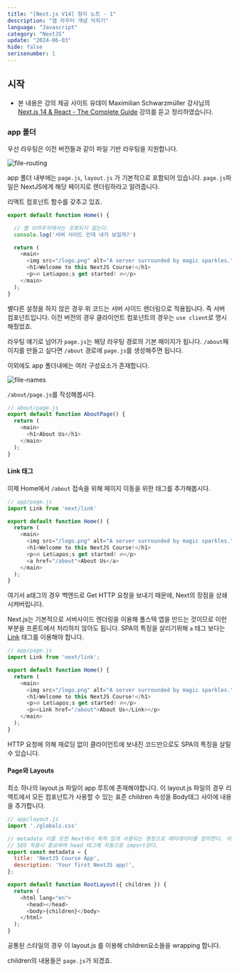 ```yaml
---
title: "[Next.js V14] 정리 노트 - 1"
description: "앱 라우터 개념 익히기"
language: "Javascript"
category: "NextJS"
update: "2024-06-03"
hide: false
serisenumber: 1
---
```


## 시작

- 본 내용은 강의 제공 사이트 유데미 Maximilian Schwarzmüller 강사님의 [Next.js 14 & React - The Complete Guide](https://www.udemy.com/course/nextjs-react-the-complete-guide/?couponCode=ST19MT60324) 강의를 듣고 정리하였습니다.

### app 폴더

우선 라우팅은 이전 버전들과 같이 파일 기반 라우팅을 지원합니다.

![file-routing](/snippets/next14/chap3/file-routing.png)

app 폴더 내부에는 `page.js`, `layout.js` 가 기본적으로 포함되어 있습니다. `page.js`파일은 NextJS에게 해당 페이지로 렌더링하라고 알려줍니다.

리액트 컴포넌트 함수를 갖추고 있죠.

```js
export default function Home() {

  // 웹 브라우저에서는 조회되지 않는다.
  console.log('서버 사이드 인데 내가 보일까?')

  return (
    <main>
      <img src="/logo.png" alt="A server surrounded by magic sparkles." />
      <h1>Welcome to this NextJS Course!</h1>
      <p>🔥 Let&apos;s get started! 🔥</p>
    </main>
  );
}
```

별다른 설정을 하지 않은 경우 위 코드는 서버 사이드 렌더링으로 적용됩니다. 즉 서버 컴포넌트입니다. 이전 버전의 경우 클라이언트 컴포넌트의 경우는 `use client`로 명시해줬었죠.

라우팅 얘기로 넘어가 `page.js`는 해당 라우팅 경로의 기본 페이지가 됩니다. `/about`페이지를 만들고 싶다면 `/about` 경로에 `page.js`를 생성해주면 됩니다.

이외에도 app 폴더내에는 여러 구성요소가 존재합니다.

![file-names](/snippets/next14/chap3/file-names.png)

`/about/page.js`를 작성해봅시다.

```js
// about/page.js
export default function AboutPage() {
  return (
    <main>
      <h1>About Us</h1>
    </main>
  );
}
```

#### Link 태그

이제 Home에서 `/about` 접속을 위해 페이지 이동을 위한 태그를 추가해봅시다.

```js
// app/page.js
import Link from 'next/link'

export default function Home() {
  return (
    <main>
      <img src="/logo.png" alt="A server surrounded by magic sparkles." />
      <h1>Welcome to this NextJS Course!</h1>
      <p>🔥 Let&apos;s get started! 🔥</p>
      <a href="/about">About Us</a>
    </main>
  );
}
```

여기서 a태그의 경우 백엔드로 Get HTTP 요청을 보내기 때문에, Next의 장점을 상쇄시켜버립니다.

Next.js는 기본적으로 서버사이드 렌더링을 이용해 풀스텍 앱을 만드는 것이므로 이런 부분을 프론트에서 처리하지 않아도 됩니다. SPA의 특징을 살리기위해 `a` 태그 보다는 [Link](https://nextjs.org/docs/pages/api-reference/components/link) 태그를 이용해야 합니다.

```js
// app/page.js
import Link from 'next/link';

export default function Home() {
  return (
    <main>
      <img src="/logo.png" alt="A server surrounded by magic sparkles." />
      <h1>Welcome to this NextJS Course!</h1>
      <p>🔥 Let&apos;s get started! 🔥</p>
      <p><Link href="/about">About Us</Link></p>
    </main>
  );
}
```

HTTP 요청에 의해 재로딩 없이 클라이언트에 보내진 코드만으로도 SPA의 특징을 살릴 수 있습니다.

#### Page와 Layouts

최소 하나의 layout.js 파일이 app 루트에 존재해야합니다. 이 layout.js 파일의 경우 리액트에서 모든 컴포넌트가 사용할 수 있는 표준 children 속성을 Body태그 사이에 내용을 추가합니다.

```js
// app/layout.js
import './globals.css'

// metadata 이름 또한 Next에서 목적 있게 사용되는 명칭으로 메타데이터를 정의한다. 이 위치에서는 루트의 메타데이터를 설정
// SEO 적용시 중요하며 head 태그에 자동으로 import된다.
export const metadata = {
  title: 'NextJS Course App',
  description: 'Your first NextJS app!',
};

export default function RootLayout({ children }) {
  return (
    <html lang="en">
      <head></head>
      <body>{children}</body>
    </html>
  );
}
```

공통된 스타일의 경우 이 layout.js 를 이용해 children요소들을 wrapping 합니다.

children의 내용들은 `page.js`가 되겠죠.
